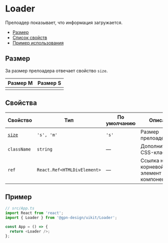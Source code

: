 
# Loader

Прелоадер показывает, что информация загружается.

- [Размер](#размер)
- [Список свойств](#свойства)
- [Пример использования](#пример)

## Размер

За размер прелоадера отвечает свойство `size`.



| Размер M               | Размер  S                  |
| ---------------------- | ---------------------------|
| <LoaderExampleSizeM /> | <LoaderExampleSizeS />     |




## Свойства

<!-- props:start -->

| Свойство         | Тип                        | По умолчанию  | Описание                                     |
| ---------------- | ---------------------------| ------------- | -------------------------------------------- |
| [`size`](#размер)             | `'s', 'm'`                 | `'s'`         | Размер прелоадера                            |
| `className`        | `string`                   | —             | Дополнительный CSS-класс                     |
| `ref`              | `React.Ref<HTMLDivElement>`| —             | Ссылка на корневой DOM-элемент этого компонента |

<!-- props:end -->

## Пример

```ts
// src/App.ts
import React from 'react';
import { Loader } from '@gpn-design/uikit/Loader';

const App = () => {
  return <Loader />;
};
```
